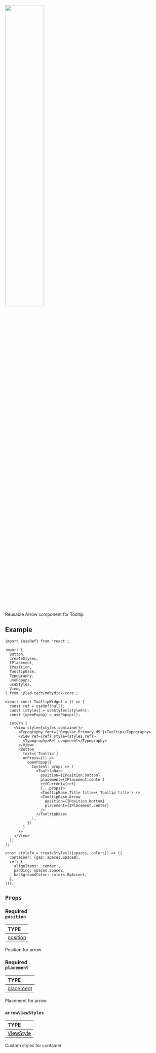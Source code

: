 
<img src={Tooltip} width="50%"/>

Reusable Arrow component for Tooltip
## Example

```tsx
import {useRef} from 'react';

import {
  Button,
  createStyles,
  IPlacement,
  IPosition,
  TooltipBase,
  Typography,
  usePopups,
  useStyles,
  View,
} from '@lad-tech/mobydick-core';

export const TooltipWidget = () => {
  const ref = useRef(null);
  const [styles] = useStyles(styleFn);
  const {openPopup} = usePopups();

  return (
    <View style={styles.container}>
      <Typography font={'Regular-Primary-H5'}>Tooltip</Typography>
      <View ref={ref} style={styles.ref}>
        <Typography>Ref component</Typography>
      </View>
      <Button
        text={'Tooltip'}
        onPress={() =>
          openPopup({
            Content: props => (
              <TooltipBase
                position={IPosition.bottom}
                placement={IPlacement.center}
                refCurrent={ref}
                {...props}>
                <TooltipBase.Title title={'Tooltip title'} />
                <TooltipBase.Arrow
                  position={IPosition.bottom}
                  placement={IPlacement.center}
                />
              </TooltipBase>
            ),
          })
        }
      />
    </View>
  );
};

const styleFn = createStyles(({spaces, colors}) => ({
  container: {gap: spaces.Space8},
  ref: {
    alignItems: 'center',
    padding: spaces.Space8,
    backgroundColor: colors.BgAccent,
  },
}));
```

## `Props`

### <div class="label required basic">Required</div>**`position`**

| TYPE                                                                                             |
|:-------------------------------------------------------------------------------------------------|
| [position](https://github.com/lad-tech/mobydick/blob/main/packages/core/src/popups/types.ts#L17) |

Position for arrow

### <div class="label required basic">Required</div>**`placement`**

| TYPE                                                                                                                    |
|:------------------------------------------------------------------------------------------------------------------------|
| [placement](https://github.com/lad-tech/mobydick/blob/main/packages/core/src/popups/components/TooltipBase/types.ts#L7) |

Placement for arrow

### `arrowViewStyles`

| TYPE                                                             |
|:-----------------------------------------------------------------|
| [ViewStyle](https://reactnative.dev/docs/view-style-props#props) |

Custom styles for container

